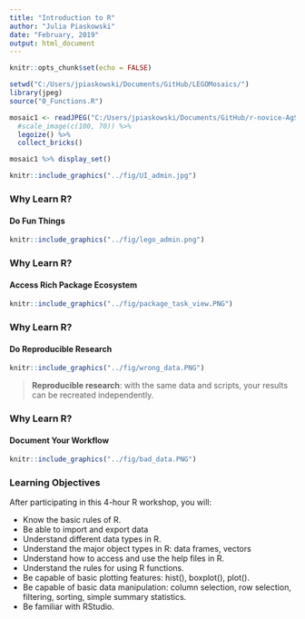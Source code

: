 ```yaml
---
title: "Introduction to R"
author: "Julia Piaskowski"
date: "February, 2019"
output: html_document
---
```


```r
knitr::opts_chunk$set(echo = FALSE)
```


```r
setwd("C:/Users/jpiaskowski/Documents/GitHub/LEGOMosaics/")
library(jpeg)
source("0_Functions.R")

mosaic1 <- readJPEG("C:/Users/jpiaskowski/Documents/GitHub/r-novice-AgScience/fig/UI_admin.jpg") %>% 
  #scale_image(c(100, 70)) %>%
  legoize() %>% 
  collect_bricks() 

mosaic1 %>% display_set()
```


```r
knitr::include_graphics("../fig/UI_admin.jpg")

```


### Why Learn R? 
#### Do Fun Things 

```r
knitr::include_graphics("../fig/lego_admin.png")
```

### Why Learn R? 
#### Access Rich Package Ecosystem

```r
knitr::include_graphics("../fig/package_task_view.PNG")
```


### Why Learn R? 
#### Do Reproducible Research

```r
knitr::include_graphics("../fig/wrong_data.PNG")
```

>**Reproducible research**: with the same data and scripts, your results can be recreated independently.  


### Why Learn R? 
#### Document Your Workflow

```r
knitr::include_graphics("../fig/bad_data.PNG")
```

### Learning Objectives

After participating in this 4-hour R workshop, you will:
 
* Know the basic rules of R.
* Be able to import and export data
* Understand different data types in R.
* Understand the major object types in R: data frames, vectors
* Understand how to access and use the help files in R.
* Understand the rules for using R functions.
* Be capable of basic plotting features: hist(), boxplot(), plot().
* Be capable of basic data manipulation: column selection, row selection, filtering, sorting, simple summary statistics.
* Be familiar with RStudio.




